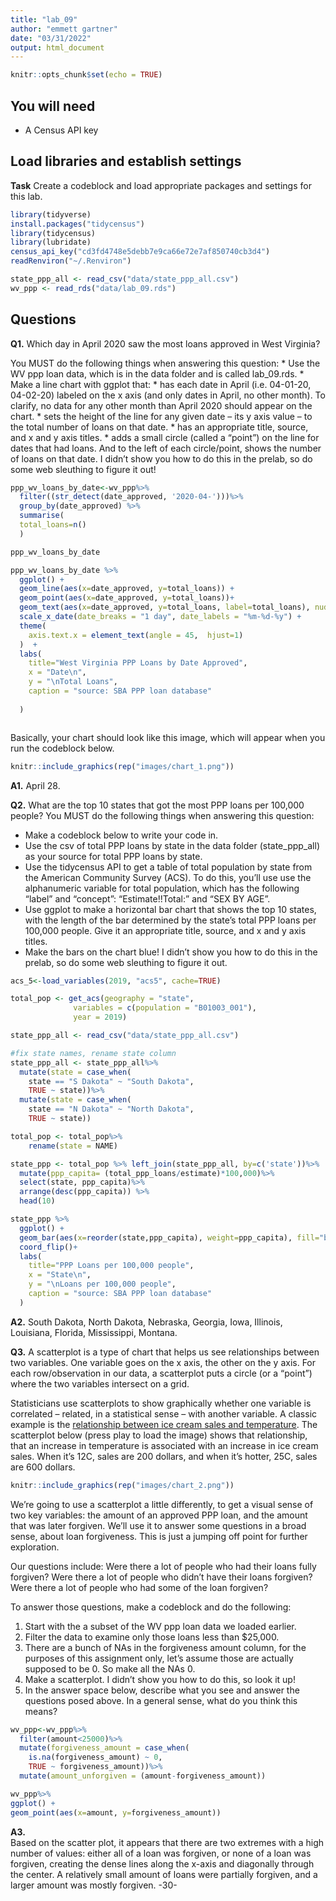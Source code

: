 ```yaml
---
title: "lab_09"
author: "emmett gartner"
date: "03/31/2022"
output: html_document
---
```


```r
knitr::opts_chunk$set(echo = TRUE)
```

## You will need

* A Census API key

## Load libraries and establish settings

**Task** Create a codeblock and load appropriate packages and settings for this lab.

```r
library(tidyverse)
install.packages("tidycensus")
library(tidycensus)
library(lubridate)
census_api_key("cd3fd4748e5debb7e9ca66e72e7af850740cb3d4")
readRenviron("~/.Renviron")
```

```r
state_ppp_all <- read_csv("data/state_ppp_all.csv")
wv_ppp <- read_rds("data/lab_09.rds")

```
## Questions

**Q1.** Which day in April 2020 saw the most loans approved in West Virginia? 

You MUST do the following things when answering this question:
* Use the WV ppp loan data, which is in the data folder and is called lab_09.rds.
* Make a line chart with ggplot that:
  * has each date in April (i.e. 04-01-20, 04-02-20) labeled on the x axis (and only dates in April, no other month). To clarify, no data for any other month than April 2020 should appear on the chart. 
  * sets the height of the line for any given date -- its y axis value -- to the total number of loans on that date.
  * has an appropriate title, source, and x and y axis titles. 
  * adds a small circle (called a "point") on the line for dates that had loans. And to the left of each circle/point, shows the number of loans on that date.  I didn't show you how to do this in the prelab, so do some web sleuthing to figure it out! 
  
```r
ppp_wv_loans_by_date<-wv_ppp%>%
  filter((str_detect(date_approved, '2020-04-')))%>%
  group_by(date_approved) %>%
  summarise(
  total_loans=n()
  )

ppp_wv_loans_by_date
```
```r

ppp_wv_loans_by_date %>%
  ggplot() + 
  geom_line(aes(x=date_approved, y=total_loans)) +
  geom_point(aes(x=date_approved, y=total_loans))+
  geom_text(aes(x=date_approved, y=total_loans, label=total_loans), nudge_x = 1.5, nudge_y = 2.25)+
  scale_x_date(date_breaks = "1 day", date_labels = "%m-%d-%y") +
  theme(
    axis.text.x = element_text(angle = 45,  hjust=1)
  )  +
  labs(
    title="West Virginia PPP Loans by Date Approved",
    x = "Date\n",
    y = "\nTotal Loans",
    caption = "source: SBA PPP loan database"
    
  )



```

Basically, your chart should look like this image, which will appear when you run the codeblock below. 

```r
knitr::include_graphics(rep("images/chart_1.png"))
```
**A1.** 
April 28.

**Q2.** What are the top 10 states that got the most PPP loans per 100,000 people? You MUST do the following things when answering this question:

* Make a codeblock below to write your code in.
* Use the csv of total PPP loans by state in the data folder (state_ppp_all) as your source for total PPP loans by state.  
* Use the tidycensus API to get a table of total population by state from the American Community Survey (ACS). To do this, you'll use use the alphanumeric variable for total population, which has the following "label" and "concept": "Estimate!!Total:" and "SEX BY AGE".  
* Use ggplot to make a horizontal bar chart that shows the top 10 states, with the length of the bar determined by the state's total PPP loans per 100,000 people. Give it an appropriate title, source, and x and y axis titles. 
* Make the bars on the chart blue! I didn't show you how to do this in the prelab, so do some web sleuthing to figure it out.  


```r
acs_5<-load_variables(2019, "acs5", cache=TRUE)

total_pop <- get_acs(geography = "state",
              variables = c(population = "B01003_001"),
              year = 2019)

state_ppp_all <- read_csv("data/state_ppp_all.csv")

#fix state names, rename state column
state_ppp_all <- state_ppp_all%>%
  mutate(state = case_when(
    state == "S Dakota" ~ "South Dakota",
    TRUE ~ state))%>%
  mutate(state = case_when(
    state == "N Dakota" ~ "North Dakota",
    TRUE ~ state))

total_pop <- total_pop%>%
    rename(state = NAME) 
```

```r
state_ppp <- total_pop %>% left_join(state_ppp_all, by=c('state'))%>%
  mutate(ppp_capita= (total_ppp_loans/estimate)*100,000)%>%
  select(state, ppp_capita)%>%
  arrange(desc(ppp_capita)) %>%
  head(10)
```


```r
state_ppp %>%
  ggplot() +
  geom_bar(aes(x=reorder(state,ppp_capita), weight=ppp_capita), fill="blue") +
  coord_flip()+
  labs(
    title="PPP Loans per 100,000 people",
    x = "State\n",
    y = "\nLoans per 100,000 people",
    caption = "source: SBA PPP loan database"
  )


```

**A2.** 
South Dakota, North Dakota, Nebraska, Georgia, Iowa, Illinois, Louisiana, Florida, Mississippi, Montana.

**Q3.**  A scatterplot is a type of chart that helps us see relationships between two variables. One variable goes on the x axis, the other on the y axis.  For each row/observation in our data, a scatterplot puts a circle (or a "point") where the two variables intersect on a grid. 

Statisticians use scatterplots to show graphically whether one variable is correlated -- related, in a statistical sense -- with another variable.  A classic example is the [relationship between ice cream sales and temperature](https://www.mathsisfun.com/data/scatter-xy-plots.html).  The scatterplot below (press play to load the image) shows that relationship, that an increase in temperature is associated with an increase in ice cream sales. When it's 12C, sales are 200 dollars, and when it's hotter, 25C, sales are 600 dollars.

```r
knitr::include_graphics(rep("images/chart_2.png"))
```

We're going to use a scatterplot a little differently, to get a visual sense of two key variables: the amount of an approved PPP loan, and the amount that was later forgiven. We'll use it to answer some questions in a broad sense, about loan forgiveness.  This is just a jumping off point for further exploration. 

Our questions include: Were there a lot of people who had their loans fully forgiven?  Were there a lot of people who didn't have their loans forgiven? Were there a lot of people who had some of the loan forgiven? 

To answer those questions, make a codeblock and do the following:

1. Start with the a subset of the WV ppp loan data we loaded earlier.
2. Filter the data to examine only those loans less than $25,000.
3. There are a bunch of NAs in the forgiveness amount column, for the purposes of this assignment only, let's assume those are actually supposed to be 0. So make all the NAs 0. 
4. Make a scatterplot. I didn't show you how to do this, so look it up! 
5. In the answer space below, describe what you see and answer the questions posed above.  In a general sense, what do you think this means?  

```r
wv_ppp<-wv_ppp%>%
  filter(amount<25000)%>%
  mutate(forgiveness_amount = case_when(
    is.na(forgiveness_amount) ~ 0,
    TRUE ~ forgiveness_amount))%>%
  mutate(amount_unforgiven = (amount-forgiveness_amount))
```

```r
wv_ppp%>%
ggplot() +
geom_point(aes(x=amount, y=forgiveness_amount))
```
**A3.**  
Based on the scatter plot, it appears that there are two extremes with a high number of values: either all of a loan was forgiven, or none of a loan was forgiven, creating the dense lines along the x-axis and diagonally through the center. A relatively small amount of loans were partially forgiven, and a larger amount was mostly forgiven.
-30-
